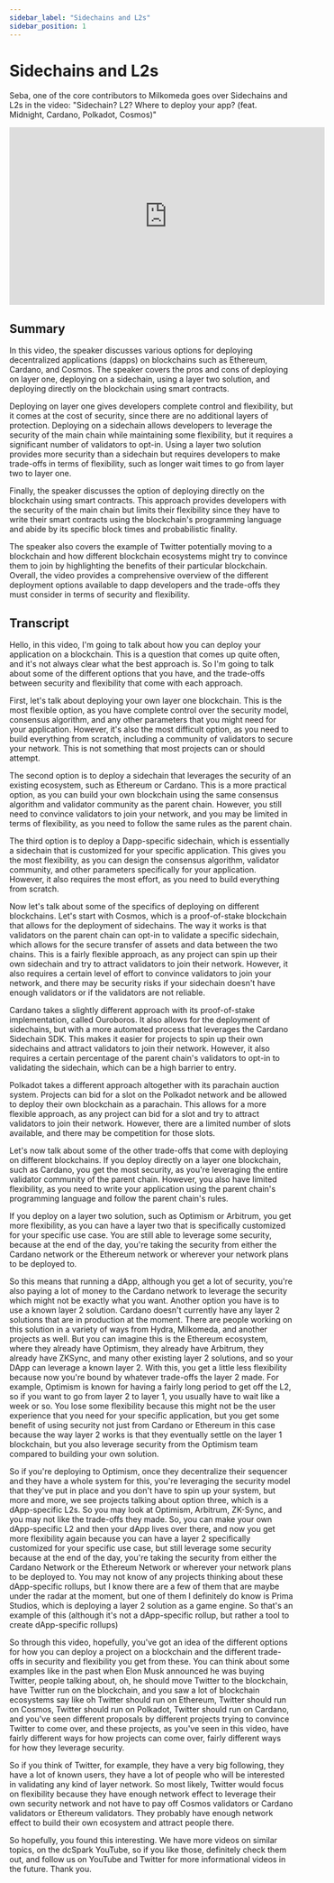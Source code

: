 ```yaml
---
sidebar_label: "Sidechains and L2s"
sidebar_position: 1
---
```


# Sidechains and L2s

Seba, one of the core contributors to Milkomeda goes over Sidechains and L2s in the video: "Sidechain? L2? Where to deploy your app? (feat. Midnight, Cardano, Polkadot, Cosmos)"

<iframe width="560" height="315" src="https://www.youtube.com/embed/lO_RJepCwmE" title="YouTube video player" frameborder="0" allow="accelerometer; autoplay; clipboard-write; encrypted-media; gyroscope; picture-in-picture; web-share" allowfullscreen></iframe>

## Summary

In this video, the speaker discusses various options for deploying decentralized applications (dapps) on blockchains such as Ethereum, Cardano, and Cosmos. The speaker covers the pros and cons of deploying on layer one, deploying on a sidechain, using a layer two solution, and deploying directly on the blockchain using smart contracts.

Deploying on layer one gives developers complete control and flexibility, but it comes at the cost of security, since there are no additional layers of protection. Deploying on a sidechain allows developers to leverage the security of the main chain while maintaining some flexibility, but it requires a significant number of validators to opt-in. Using a layer two solution provides more security than a sidechain but requires developers to make trade-offs in terms of flexibility, such as longer wait times to go from layer two to layer one.

Finally, the speaker discusses the option of deploying directly on the blockchain using smart contracts. This approach provides developers with the security of the main chain but limits their flexibility since they have to write their smart contracts using the blockchain's programming language and abide by its specific block times and probabilistic finality.

The speaker also covers the example of Twitter potentially moving to a blockchain and how different blockchain ecosystems might try to convince them to join by highlighting the benefits of their particular blockchain. Overall, the video provides a comprehensive overview of the different deployment options available to dapp developers and the trade-offs they must consider in terms of security and flexibility.

## Transcript

Hello, in this video, I'm going to talk about how you can deploy your application on a blockchain. This is a question that comes up quite often, and it's not always clear what the best approach is. So I'm going to talk about some of the different options that you have, and the trade-offs between security and flexibility that come with each approach.

First, let's talk about deploying your own layer one blockchain. This is the most flexible option, as you have complete control over the security model, consensus algorithm, and any other parameters that you might need for your application. However, it's also the most difficult option, as you need to build everything from scratch, including a community of validators to secure your network. This is not something that most projects can or should attempt.

The second option is to deploy a sidechain that leverages the security of an existing ecosystem, such as Ethereum or Cardano. This is a more practical option, as you can build your own blockchain using the same consensus algorithm and validator community as the parent chain. However, you still need to convince validators to join your network, and you may be limited in terms of flexibility, as you need to follow the same rules as the parent chain.

The third option is to deploy a Dapp-specific sidechain, which is essentially a sidechain that is customized for your specific application. This gives you the most flexibility, as you can design the consensus algorithm, validator community, and other parameters specifically for your application. However, it also requires the most effort, as you need to build everything from scratch.

Now let's talk about some of the specifics of deploying on different blockchains. Let's start with Cosmos, which is a proof-of-stake blockchain that allows for the deployment of sidechains. The way it works is that validators on the parent chain can opt-in to validate a specific sidechain, which allows for the secure transfer of assets and data between the two chains. This is a fairly flexible approach, as any project can spin up their own sidechain and try to attract validators to join their network. However, it also requires a certain level of effort to convince validators to join your network, and there may be security risks if your sidechain doesn't have enough validators or if the validators are not reliable.

Cardano takes a slightly different approach with its proof-of-stake implementation, called Ouroboros. It also allows for the deployment of sidechains, but with a more automated process that leverages the Cardano Sidechain SDK. This makes it easier for projects to spin up their own sidechains and attract validators to join their network. However, it also requires a certain percentage of the parent chain's validators to opt-in to validating the sidechain, which can be a high barrier to entry.

Polkadot takes a different approach altogether with its parachain auction system. Projects can bid for a slot on the Polkadot network and be allowed to deploy their own blockchain as a parachain. This allows for a more flexible approach, as any project can bid for a slot and try to attract validators to join their network. However, there are a limited number of slots available, and there may be competition for those slots.

Let's now talk about some of the other trade-offs that come with deploying on different blockchains. If you deploy directly on a layer one blockchain, such as Cardano, you get the most security, as you're leveraging the entire validator community of the parent chain. However, you also have limited flexibility, as you need to write your application using the parent chain's programming language and follow the parent chain's rules.

If you deploy on a layer two solution, such as Optimism or Arbitrum, you get more flexibility, as you can have a layer two that is specifically customized for your specific use case. You are still able to leverage some security, because at the end of the day, you're taking the security from either the Cardano network or the Ethereum network or wherever your network plans to be deployed to.

So this means that running a dApp, although you get a lot of security, you're also paying a lot of money to the Cardano network to leverage the security which might not be exactly what you want. Another option you have is to use a known layer 2 solution. Cardano doesn't currently have any layer 2 solutions that are in production at the moment. There are people working on this solution in a variety of ways from Hydra, Milkomeda, and another projects as well. But you can imagine this is the Ethereum ecosystem, where they already have Optimism, they already have Arbitrum, they already have ZKSync, and many other existing layer 2 solutions, and so your DApp can leverage a known layer 2. With this, you get a little less flexibility because now you're bound by whatever trade-offs the layer 2 made. For example, Optimism is known for having a fairly long period to get off the L2, so if you want to go from layer 2 to layer 1, you usually have to wait like a week or so. You lose some flexibility because this might not be the user experience that you need for your specific application, but you get some benefit of using security not just from Cardano or Ethereum in this case because the way layer 2 works is that they eventually settle on the layer 1 blockchain, but you also leverage security from the Optimism team compared to building your own solution.

So if you're deploying to Optimism, once they decentralize their sequencer and they have a whole system for this, you're leveraging the security model that they've put in place and you don't have to spin up your system, but more and more, we see projects talking about option three, which is a dApp-specific L2s. So you may look at Optimism, Arbitrum, ZK-Sync, and you may not like the trade-offs they made. So, you can make your own dApp-specific L2 and then your dApp lives over there, and now you get more flexibility again because you can have a layer 2 specifically customized for your specific use case, but still leverage some security because at the end of the day, you're taking the security from either the Cardano Network or the Ethereum Network or wherever your network plans to be deployed to. You may not know of any projects thinking about these dApp-specific rollups, but I know there are a few of them that are maybe under the radar at the moment, but one of them I definitely do know is Prima Studios, which is deploying a layer 2 solution as a game engine. So that's an example of this (although it's not a dApp-specific rollup, but rather a tool to create dApp-specific rollups)

So through this video, hopefully, you've got an idea of the different options for how you can deploy a project on a blockchain and the different trade-offs in security and flexibility you get from these. You can think about some examples like in the past when Elon Musk announced he was buying Twitter, people talking about, oh, he should move Twitter to the blockchain, have Twitter run on the blockchain, and you saw a lot of blockchain ecosystems say like oh Twitter should run on Ethereum, Twitter should run on Cosmos, Twitter should run on Polkadot, Twitter should run on Cardano, and you've seen different proposals by different projects trying to convince Twitter to come over, and these projects, as you've seen in this video, have fairly different ways for how projects can come over, fairly different ways for how they leverage security.

So if you think of Twitter, for example, they have a very big following, they have a lot of known users, they have a lot of people who will be interested in validating any kind of layer network. So most likely, Twitter would focus on flexibility because they have enough network effect to leverage their own security network and not have to pay off Cosmos validators or Cardano validators or Ethereum validators. They probably have enough network effect to build their own ecosystem and attract people there.

So hopefully, you found this interesting. We have more videos on similar topics, on the dcSpark YouTube, so if you like those, definitely check them out, and follow us on YouTube and Twitter for more informational videos in the future. Thank you.